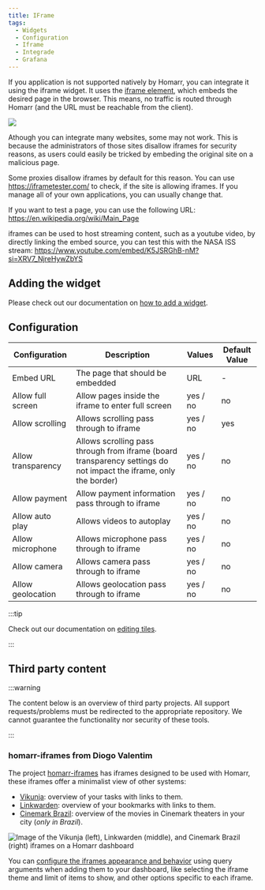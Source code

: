 ```yaml
---
title: IFrame
tags:
  - Widgets
  - Configuration
  - Iframe
  - Integrade
  - Grafana
---
```



If you application is not supported natively by Homarr, you can integrate it using the iframe widget.
It uses the [iframe element](https://developer.mozilla.org/en-US/docs/Web/HTML/Element/iframe),
which embeds the desired page in the browser.
This means, no traffic is routed through Homarr (and the URL must be reachable from the client).

![](./img/screenshot.webp)

Athough you can integrate many websites, some may not work.
This is because the administrators of those sites disallow iframes
for security reasons, as users could easily be tricked
by embeding the original site on a malicious page.

Some proxies disallow iframes by default for this reason.
You can use https://iframetester.com/ to check, if the site is allowing iframes.
If you manage all of your own applications, you can usually change that.

If you want to test a page, you can use the following URL:
https://en.wikipedia.org/wiki/Main_Page

iframes can be used to host streaming content, such as a youtube video, by directly linking the embed source, you can test this with the NASA ISS stream:
https://www.youtube.com/embed/K5JSRGhB-nM?si=XRV7_NjreHywZbYS

## Adding the widget
Please check out our documentation on [how to add a widget](/docs/getting-started/after-the-installation#embed-integration-data-using-widgets).

## Configuration

| Configuration      | Description                                                                                                       | Values   | Default Value |
| ------------------ | ----------------------------------------------------------------------------------------------------------------- | -------- | ------------- |
| Embed URL          | The page that should be embedded                                                                                  | URL      | -             |
| Allow full screen  | Allow pages inside the iframe to enter full screen                                                                | yes / no | no            |
| Allow scrolling    | Allows scrolling pass through to iframe                                                                           | yes / no | yes           |
| Allow transparency | Allows scrolling pass through from iframe (board transparency settings do not impact the iframe, only the border) | yes / no | no            |
| Allow payment      | Allow payment information pass through to iframe                                                                  | yes / no | no            |
| Allow auto play    | Allows videos to autoplay                                                                                         | yes / no | no            |
| Allow microphone   | Allows microphone pass through to iframe                                                                          | yes / no | no            |
| Allow camera       | Allows camera pass through to iframe                                                                              | yes / no | no            |
| Allow geolocation  | Allows geolocation pass through to iframe                                                                         | yes / no | no            |

:::tip

Check out our documentation on [editing tiles](/docs/getting-started/after-the-installation#arrange-and-organize-your-board).

:::

## Third party content
:::warning

The content below is an overview of third party projects. All support requests/problems must be redirected to the appropriate repository.
We cannot guarantee the functionality nor security of these tools.

:::

### homarr-iframes from Diogo Valentim
The project [homarr-iframes](https://github.com/diogovalentte/homarr-iframes) has iframes designed to be used with Homarr, these iframes offer a minimalist view of other systems:

- [Vikunja](https://github.com/go-vikunja/vikunja): overview of your tasks with links to them.
- [Linkwarden](https://github.com/linkwarden/linkwarden): overview of your bookmarks with links to them.
- [Cinemark Brazil](https://www.cinemark.com.br): overview of the movies in Cinemark theaters in your city (*only in Brazil*).

![Image of the Vikunja (left), Linkwarden (middle), and Cinemark Brazil (right) iframes on a Homarr dashboard](./img/homarr-iframes-example.webp "Image of the Vikunja (left), Linkwarden (middle), and Cinemark Brazil (right) iframes on a Homarr dashboard")

You can [configure the iframes appearance and behavior](https://github.com/diogovalentte/homarr-iframes?tab=readme-ov-file#adding-to-homarr) using query arguments when adding them to your dashboard, like selecting the iframe theme and limit of items to show, and other options specific to each iframe.
